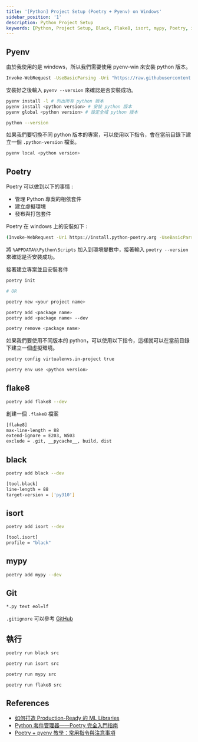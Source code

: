 ```yaml
---
title: '[Python] Project Setup (Poetry + Pyenv) on Windows'
sidebar_position: '1'
description: Python Project Setup
keywords: [Python, Project Setup, Black, Flake8, isort, mypy, Poetry, ipdb]
---
```


## Pyenv

由於我使用的是 windows，所以我們需要使用 pyenv-win 來安裝 python 版本。

```bash
Invoke-WebRequest -UseBasicParsing -Uri "https://raw.githubusercontent.com/pyenv-win/pyenv-win/master/pyenv-win/install-pyenv-win.ps1" -OutFile "./install-pyenv-win.ps1"; &"./install-pyenv-win.ps1"
```

安裝好之後輸入 `pyenv --version` 來確認是否安裝成功。

```bash
pyenv install -l # 列出所有 python 版本
pyenv install <python version> # 安裝 python 版本
pyenv global <python version> # 設定全域 python 版本
```

```bash
python --version
```

如果我們要切換不同 python 版本的專案，可以使用以下指令，會在當前目錄下建立一個 `.python-version` 檔案。

```bash
pyenv local <python version>
```

## Poetry

Poetry 可以做到以下的事情 :

- 管理 Python 專案的相依套件
- 建立虛擬環境
- 發布與打包套件

Poetry 在 windows 上的安裝如下 :

```bash
(Invoke-WebRequest -Uri https://install.python-poetry.org -UseBasicParsing).Content | python -
```

將 `%APPDATA%\Python\Scripts` 加入到環境變數中，接著輸入 `poetry --version` 來確認是否安裝成功。

接著建立專案並且安裝套件

```bash
poetry init

# OR

poetry new <your project name>
```

```bash
poetry add <package name>
poetry add <package name> --dev

poetry remove <package name>
```

如果我們要使用不同版本的 python，可以使用以下指令，這樣就可以在當前目錄下建立一個虛擬環境。

```bash
poetry config virtualenvs.in-project true
```

```bash
poetry env use <python version>
```

## flake8

```bash
poetry add flake8 --dev
```

創建一個 `.flake8` 檔案

```bash title=".flake8"
[flake8]
max-line-length = 88
extend-ignore = E203, W503
exclude = .git, __pycache__, build, dist
```

## black

```bash
poetry add black --dev
```

```bash title="pyproject.toml"
[tool.black]
line-length = 88
target-version = ['py310']
```

## isort

```bash
poetry add isort --dev
```

```bash title="pyproject.toml"
[tool.isort]
profile = "black"
```

## mypy

```bash
poetry add mypy --dev
```

## Git

```bash title=".gitattributes"
*.py text eol=lf
```

`.gitignore` 可以參考 [GitHub](https://github.com/github/gitignore/blob/main/Python.gitignore)

## 執行

```bash
poetry run black src

poetry run isort src

poetry run mypy src

poetry run flake8 src
```

## References

- [如何打造 Production-Ready 的 ML Libraries](https://cinnamonaitaiwan.medium.com/%E5%A6%82%E4%BD%95%E6%89%93%E9%80%A0-production-ready%E7%9A%84-ai-libraries-83492c18a9d1)
- [Python 套件管理器——Poetry 完全入門指南](https://blog.kyomind.tw/python-poetry/#%E5%BE%9E%E9%9B%B6%E9%96%8B%E5%A7%8B%E4%BD%BF%E7%94%A8-Poetry)
- [Poetry + pyenv 教學：常用指令與注意事項](https://blog.kyomind.tw/poetry-pyenv-practical-tips/)
